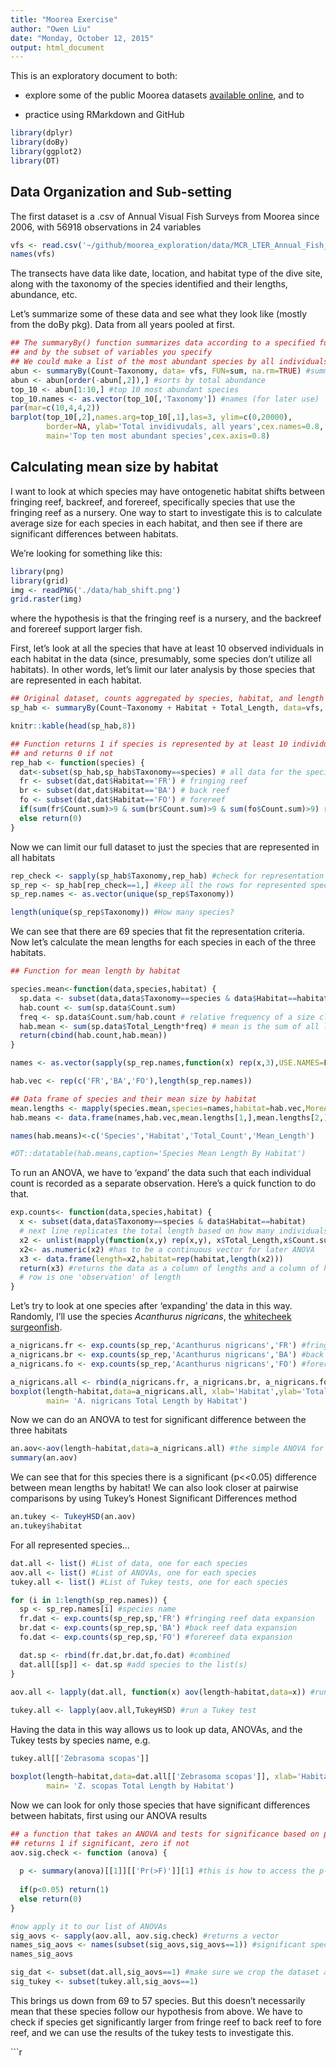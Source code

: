 ```yaml
---
title: "Moorea Exercise"
author: "Owen Liu"
date: "Monday, October 12, 2015"
output: html_document
---
```


This is an exploratory document to both:

* explore some of the public Moorea datasets [available online](http://mcr.lternet.edu/data/), and to 

* practice using RMarkdown and GitHub


```r
library(dplyr)
library(doBy)
library(ggplot2)
library(DT)
```

## Data Organization and Sub-setting

The first dataset is a .csv of Annual Visual Fish Surveys from Moorea since 2006, with 56918 observations in 24 variables

```r
vfs <- read.csv('~/github/moorea_exploration/data/MCR_LTER_Annual_Fish_Survey_20150318.csv')
names(vfs)
```

The transects have data like date, location, and habitat type of the dive site, along with the taxonomy of the species identified and their lengths, abundance, etc.

Let's summarize some of these data and see what they look like (mostly from the doBy pkg).  Data from all years pooled at first.

```r
## The summaryBy() function summarizes data according to a specified function
## and by the subset of variables you specify
## We could make a list of the most abundant species by all individuals for all years
abun <- summaryBy(Count~Taxonomy, data= vfs, FUN=sum, na.rm=TRUE) #summarizes the data
abun <- abun[order(-abun[,2]),] #sorts by total abundance
top_10 <- abun[1:10,] #top 10 most abundant species
top_10.names <- as.vector(top_10[,'Taxonomy']) #names (for later use)
par(mar=c(10,4,4,2))
barplot(top_10[,2],names.arg=top_10[,1],las=3, ylim=c(0,20000),
        border=NA, ylab='Total invidivudals, all years',cex.names=0.8,
        main='Top ten most abundant species',cex.axis=0.8)

```


## Calculating mean size by habitat

I want to look at which species may have ontogenetic habitat shifts between
fringing reef, backreef, and forereef, specifically species that use the
fringing reef as a nursery. One way to start to investigate this
is to calculate average size for each species in each habitat, and then see
if there are significant differences between habitats.

We're looking for something like this:

```r
library(png)
library(grid)
img <- readPNG('./data/hab_shift.png')
grid.raster(img)
```

where the hypothesis is that the fringing reef is a nursery, and the backreef and
forereef support larger fish.

First, let's look at all the species that have at least 10 observed individuals
in each habitat in the data (since, presumably, some species don't utilize all
habitats).  In other words, let's limit our later analysis by those species that 
are represented in each habitat.

```r
## Original dataset, counts aggregated by species, habitat, and length bin
sp_hab <- summaryBy(Count~Taxonomy + Habitat + Total_Length, data=vfs, FUN=sum,na.rm=TRUE)

knitr::kable(head(sp_hab,8))

## Function returns 1 if species is represented by at least 10 individuals in each habitat
## and returns 0 if not
rep_hab <- function(species) {
  dat<-subset(sp_hab,sp_hab$Taxonomy==species) # all data for the species
  fr <- subset(dat,dat$Habitat=='FR') # fringing reef
  br <- subset(dat,dat$Habitat=='BA') # back reef
  fo <- subset(dat,dat$Habitat=='FO') # forereef
  if(sum(fr$Count.sum)>9 & sum(br$Count.sum)>9 & sum(fo$Count.sum)>9) return(1)
  else return(0)
}
```

Now we can limit our full dataset to just the species that are represented in all habitats

```r
rep_check <- sapply(sp_hab$Taxonomy,rep_hab) #check for representation
sp_rep <- sp_hab[rep_check==1,] #keep all the rows for represented species
sp_rep.names <- as.vector(unique(sp_rep$Taxonomy))

length(unique(sp_rep$Taxonomy)) #How many species?
```

We can see that there are 69 species that fit the representation criteria.
Now let's calculate the mean lengths for each species in each of the three 
habitats.

```r
## Function for mean length by habitat

species.mean<-function(data,species,habitat) {
  sp.data <- subset(data,data$Taxonomy==species & data$Habitat==habitat)
  hab.count <- sum(sp.data$Count.sum)
  freq <- sp.data$Count.sum/hab.count # relative frequency of a size class
  hab.mean <- sum(sp.data$Total_Length*freq) # mean is the sum of all length classes times their relative frequencies
  return(cbind(hab.count,hab.mean))
}

names <- as.vector(sapply(sp_rep.names,function(x) rep(x,3),USE.NAMES=F)) #expands names list so each species has 3 habitats

hab.vec <- rep(c('FR','BA','FO'),length(sp_rep.names))

## Data frame of species and their mean size by habitat
mean.lengths <- mapply(species.mean,species=names,habitat=hab.vec,MoreArgs=list(data=sp_rep))
hab.means <- data.frame(names,hab.vec,mean.lengths[1,],mean.lengths[2,])

names(hab.means)<-c('Species','Habitat','Total_Count','Mean_Length')

#DT::datatable(hab.means,caption='Species Mean Length By Habitat')
```

To run an ANOVA, we have to 'expand' the data such that each individual count is
recorded as a separate observation.  Here's a quick function to do that.

```r
exp.counts<- function(data,species,habitat) {
  x <- subset(data,data$Taxonomy==species & data$Habitat==habitat)
  # next line replicates the total length based on how many individuals were counted in that length class
  x2 <- unlist(mapply(function(x,y) rep(x,y), x$Total_Length,x$Count.sum))
  x2<- as.numeric(x2) #has to be a continuous vector for later ANOVA
  x3 <- data.frame(length=x2,habitat=rep(habitat,length(x2)))
  return(x3) #returns the data as a column of lengths and a column of habitats, so now one
  # row is one 'observation' of length
}
```

Let's try to look at one species after 'expanding' the data in this way.  Randomly,
I'll use the species *Acanthurus nigricans*, the [whitecheek surgeonfish](http://www.discoverlife.org/IM/I_RR/0019/320/Acanthurus_nigricans,I_RR1947.jpg).

```r
a_nigricans.fr <- exp.counts(sp_rep,'Acanthurus nigricans','FR') #fringing reef data expansion
a_nigricans.br <- exp.counts(sp_rep,'Acanthurus nigricans','BA') #back reef data expansion
a_nigricans.fo <- exp.counts(sp_rep,'Acanthurus nigricans','FO') #forereef data expansion

a_nigricans.all <- rbind(a_nigricans.fr, a_nigricans.br, a_nigricans.fo) #combined
boxplot(length~habitat,data=a_nigricans.all, xlab='Habitat',ylab='Total Length',
        main= 'A. nigricans Total Length by Habitat')
```

Now we can do an ANOVA to test for significant difference between the three habitats

```r
an.aov<-aov(length~habitat,data=a_nigricans.all) #the simple ANOVA for a. nigricans
summary(an.aov)
```

We can see that for this species there is a significant (p<<0.05) difference between mean
lengths by habitat!  We can also look closer at pairwise comparisons by using Tukey's
Honest Significant Differences method

```r
an.tukey <- TukeyHSD(an.aov)
an.tukey$habitat
```

For all represented species...

```r
dat.all <- list() #List of data, one for each species
aov.all <- list() #List of ANOVAs, one for each species
tukey.all <- list() #List of Tukey tests, one for each species

for (i in 1:length(sp_rep.names)) {
  sp <- sp_rep.names[i] #species name
  fr.dat <- exp.counts(sp_rep,sp,'FR') #fringing reef data expansion
  br.dat <- exp.counts(sp_rep,sp,'BA') #back reef data expansion
  fo.dat <- exp.counts(sp_rep,sp,'FO') #forereef data expansion

  dat.sp <- rbind(fr.dat,br.dat,fo.dat) #combined
  dat.all[[sp]] <- dat.sp #add species to the list(s)
}

aov.all <- lapply(dat.all, function(x) aov(length~habitat,data=x)) #run an ANOVA
  
tukey.all <- lapply(aov.all,TukeyHSD) #run a Tukey test
```

Having the data in this way allows us to look up data, ANOVAs, and the Tukey
tests by species name, e.g.

```r
tukey.all[['Zebrasoma scopas']]

boxplot(length~habitat,data=dat.all[['Zebrasoma scopas']], xlab='Habitat',ylab='Total Length',
        main= 'Z. scopas Total Length by Habitat')
```

Now we can look for only those species that have significant differences between habitats,
first using our ANOVA results

```r
## a function that takes an ANOVA and tests for significance based on p-value
## returns 1 if significant, zero if not
aov.sig.check <- function (anova) { 
  
  p <- summary(anova)[[1]][['Pr(>F)']][1] #this is how to access the p-value alone
  
  if(p<0.05) return(1)
  else return(0) 
}

#now apply it to our list of ANOVAs
sig_aovs <- sapply(aov.all, aov.sig.check) #returns a vector
names_sig_aovs <- names(subset(sig_aovs,sig_aovs==1)) #significant species
names_sig_aovs

sig_dat <- subset(dat.all,sig_aovs==1) #make sure we crop the dataset and tukey list as well
sig_tukey <- subset(tukey.all,sig_aovs==1)

```

This brings us down from 69 to 57 species.  But this doesn't necessarily mean that these
species follow our hypothesis from above.  We have to check if species get significantly
larger from fringe reef to back reef to fore reef, and we can use the results of the tukey
tests to investigate this.

```r
